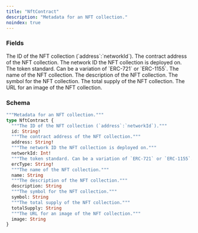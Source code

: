 ```yaml
---
title: "NftContract"
description: "Metadata for an NFT collection."
noindex: true
---
```


### Fields

<ResponseField name="id" type="String!" required>
  The ID of the NFT collection (`address`:`networkId`).
</ResponseField>

<ResponseField name="address" type="String!" required>
  The contract address of the NFT collection.
</ResponseField>

<ResponseField name="networkId" type="Int!" required>
  The network ID the NFT collection is deployed on.
</ResponseField>

<ResponseField name="ercType" type="String!" required>
  The token standard. Can be a variation of `ERC-721` or `ERC-1155`.
</ResponseField>

<ResponseField name="name" type="String">
  The name of the NFT collection.
</ResponseField>

<ResponseField name="description" type="String">
  The description of the NFT collection.
</ResponseField>

<ResponseField name="symbol" type="String">
  The symbol for the NFT collection.
</ResponseField>

<ResponseField name="totalSupply" type="String">
  The total supply of the NFT collection.
</ResponseField>

<ResponseField name="image" type="String">
  The URL for an image of the NFT collection.
</ResponseField>

### Schema


```graphql 
"""Metadata for an NFT collection."""
type NftContract {
  """The ID of the NFT collection (`address`:`networkId`)."""
  id: String!
  """The contract address of the NFT collection."""
  address: String!
  """The network ID the NFT collection is deployed on."""
  networkId: Int!
  """The token standard. Can be a variation of `ERC-721` or `ERC-1155`."""
  ercType: String!
  """The name of the NFT collection."""
  name: String
  """The description of the NFT collection."""
  description: String
  """The symbol for the NFT collection."""
  symbol: String
  """The total supply of the NFT collection."""
  totalSupply: String
  """The URL for an image of the NFT collection."""
  image: String
}
```
